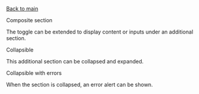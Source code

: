 
<Meta of={ToggleCompositeSectionStories} />

[Back to main](/docs/data-input-toggle--docs#variants)

<Secondary>Composite section</Secondary>

The toggle can be extended to display content or inputs under an additional section.

<Canvas of={ToggleCompositeSectionStories.CheckboxType} />
<Canvas of={ToggleCompositeSectionStories.RadioType} />

<Heading3>Collapsible</Heading3>

This additional section can be collapsed and expanded.

<Canvas of={ToggleCompositeSectionStories.Collapsible} />

<Heading3>Collapsible with errors</Heading3>

When the section is collapsed, an error alert can be shown.

<Canvas of={ToggleCompositeSectionStories.CollapsedWithError} />
<Canvas of={ToggleCompositeSectionStories.CollapsedWithErrorAndDisabled} />
